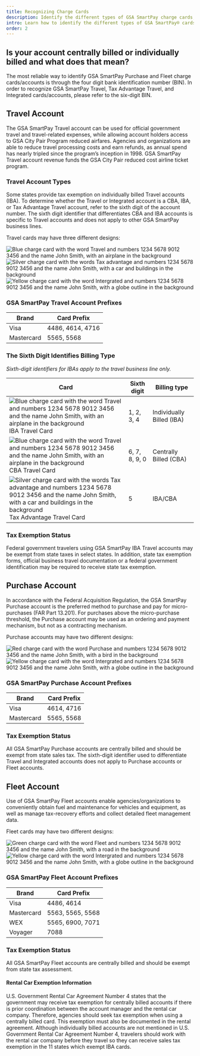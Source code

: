 ```yaml
---
title: Recognizing Charge Cards
description: Identify the different types of GSA SmartPay charge cards, such as GSA SmartPay Purchase, Fleet, GSA SmartPay Travel, Tax Advantage Travel and Integrated.
intro: Learn how to identify the different types of GSA SmartPay® cards/accounts.
order: 2
---
```



##  Is your account centrally billed or individually billed and what does that mean?
The most reliable way to identify GSA SmartPay Purchase and Fleet charge cards/accounts is through the four digit bank identification number (BIN). In order to recognize GSA SmartPay Travel, Tax Advantage Travel, and Integrated cards/accounts, please refer to the six-digit BIN.

##  Travel Account
The GSA SmartPay Travel account can be used for official government travel and travel-related expenses, while allowing account holders access to GSA City Pair Program reduced airfares. Agencies and organizations are able to reduce travel processing costs and earn refunds, as annual spend has nearly tripled since the program’s inception in 1998. GSA SmartPay Travel account revenue funds the GSA City Pair reduced cost airline ticket program.

### Travel Account Types
Some states provide tax exemption on individually billed Travel accounts (IBA). To determine whether the Travel or Integrated account is a CBA, IBA, or Tax Advantage Travel account, refer to the sixth digit of the account number. The sixth digit identifier that differentiates CBA and IBA accounts is specific to Travel accounts and does not apply to other GSA SmartPay business lines.

Travel cards may have three different designs:

![Blue charge card with the word Travel and numbers 1234 5678 9012 3456 and the name John Smith, with an airplane in the background](/images/blue-card.png)
![Silver charge card with the words Tax advantage and numbers 1234 5678 9012 3456 and the name John Smith, with a car and buildings in the background](/images/silver-card.png)
![Yellow charge card with the word Intergrated and numbers 1234 5678 9012 3456 and the name John Smith, with a globe outline in the background](/images/yellow-card.png)

### GSA SmartPay Travel Account Prefixes
| Brand      | Card Prefix      |
| ---------- | ---------------- |
| Visa       | 4486, 4614, 4716 |
| Mastercard | 5565, 5568       |


### The Sixth Digit Identifies Billing Type
_Sixth-digit identifiers for IBAs apply to the travel business line only._

| Card | Sixth digit | Billing type |
| -----| ----------- | ------------ |
|![Blue charge card with the word Travel and numbers 1234 5678 9012 3456 and the name John Smith, with an airplane in the background](/images/blue-card.png) <br />IBA Travel Card | 1, 2, 3, 4 | Individually Billed (IBA) |
|![Blue charge card with the word Travel and numbers 1234 5678 9012 3456 and the name John Smith, with an airplane in the background](/images/blue-card.png) <br />CBA Travel Card | 6, 7, 8, 9, 0 | Centrally Billed (CBA) |
|![Silver charge card with the words Tax advantage and numbers 1234 5678 9012 3456 and the name John Smith, with a car and buildings in the background](/images/silver-card.png) <br />Tax Advantage Travel Card  | 5 | IBA/CBA |

### Tax Exemption Status
Federal government travelers using GSA SmartPay IBA Travel accounts may be exempt from state taxes in select states. In addition, state tax exemption forms, official business travel documentation or a federal government identification may be required to receive state tax exemption. 


## Purchase Account
In accordance with the Federal Acquisition Regulation, the GSA SmartPay Purchase account is the preferred method to purchase and pay for micro-purchases (FAR Part 13.201).  For purchases above the micro-purchase threshold, the Purchase account may be used as an ordering and payment mechanism, but not as a contracting mechanism. 

Purchase accounts may have two different designs:  

![Red charge card with the word Purchase and numbers 1234 5678 9012 3456 and the name John Smith, with a bird in the background](/images/red-card.png)
![Yellow charge card with the word Intergrated and numbers 1234 5678 9012 3456 and the name John Smith, with a globe outline in the background](/images/yellow-card.png)

### GSA SmartPay Purchase Account Prefixes
| Brand      | Card Prefix      |
| ---------- | ---------------- |
| Visa       | 4614, 4716       |
| Mastercard | 5565, 5568       |


### Tax Exemption Status
All GSA SmartPay Purchase accounts are centrally billed and should be exempt from state sales tax. The sixth-digit identifier used to differentiate Travel and Integrated accounts does not apply to Purchase accounts or Fleet accounts.  


## Fleet Account
Use of GSA SmartPay Fleet accounts enable agencies/organizations to conveniently obtain fuel and maintenance for vehicles and equipment, as well as manage tax-recovery efforts and collect detailed fleet management data.

Fleet cards may have two different designs:

![Green charge card with the word Fleet and numbers 1234 5678 9012 3456 and the name John Smith, with a road in the background](/images/green-card.png)
![Yellow charge card with the word Intergrated and numbers 1234 5678 9012 3456 and the name John Smith, with a globe outline in the background](/images/yellow-card.png)

### GSA SmartPay Fleet Account Prefixes
| Brand      | Card Prefix      |
| ---------- | ---------------- |
| Visa       | 4486, 4614       |
| Mastercard | 5563, 5565, 5568 |
| WEX        | 5565, 6900, 7071 |
| Voyager    | 7088             |


### Tax Exemption Status
All GSA SmartPay Fleet accounts are centrally billed and should be exempt from state tax assessment.

#### Rental Car Exemption Information
U.S. Government Rental Car Agreement Number 4 states that the government may receive tax exemption for centrally billed accounts if there is prior coordination between the account manager and the rental car company. Therefore, agencies should seek tax exemption when using a centrally billed card. This exemption must also be documented in the rental agreement. Although individually billed accounts are not mentioned in U.S. Government Rental Car Agreement Number 4, travelers should work with the rental car company before they travel so they can receive sales tax exemption in the 11 states which exempt IBA cards.
